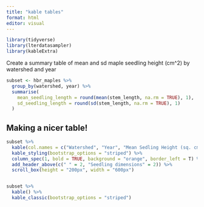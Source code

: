 ```yaml
---
title: "kable tables"
format: html
editor: visual
---
```


```r
library(tidyverse)
library(lterdatasampler)
library(kableExtra)

```

Create a summary table of mean and sd maple seedling height (cm^2) by watershed and year

```r

subset <- hbr_maples %>% 
  group_by(watershed, year) %>% 
  summarise(
    mean_seedling_length = round(mean(stem_length, na.rm = TRUE), 1),
    sd_seedling_length = round(sd(stem_length, na.rm = TRUE), 1)
  )

```

## Making a nicer table!

```r

subset %>% 
  kable(col.names = c("Watershed", "Year", "Mean Sedling Height (sq. cm)", "SD Seedling Height (sq. cm)")) %>% 
  kable_styling(bootstrap_options = "striped") %>% 
  column_spec(1, bold = TRUE, background = "orange", border_left = T) %>% 
  add_header_above(c(" " = 2, "Seedling dimensions" = 2)) %>% 
  scroll_box(height = "200px", width = "600px")


subset %>% 
  kable() %>% 
  kable_classic(bootstrap_options = "striped")
```

